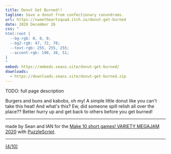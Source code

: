 ```yaml
---
title: Donut Get Burned!!
tagline: Save a donut from confectionary conundrums.
url: https://sweetheartsquad.itch.io/donut-get-burned
date: 2020 December 26
css: "
html:root {
  --bg-rgb: 0, 0, 0;
  --bg2-rgb: 47, 72, 78;
  --text-rgb: 255, 255, 255;
  --accent-rgb: 190, 38, 51;
}
"
embed: https://embeds.seans.site/donut-get-burned/
downloads:
  - https://downloads.seans.site/donut-get-burned.zip
---
```


TODO: full page description



Burgers and buns and kabobs, oh my! A simple little donut like you can't take this heat! And what's this? Ew, did someone spill relish all over the place?? Better hurry up and get back to others before you get burned!

---

made by Sean and IAN for the [Make 10 short games! VARIETY MEGAJAM 2020](https://itch.io/jam/vmj2020) with [PuzzleScript](https://www.puzzlescript.net/).

---

[(4/10)](https://itch.io/c/1319442/variety-megajam-2020-entries)
